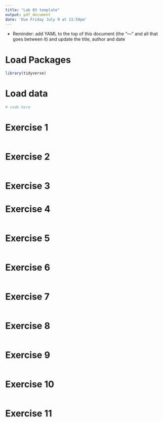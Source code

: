```yaml
---
title: "Lab 03 template"
output: pdf_document
date: 'Due Friday July 9 at 11:59pm'
---
```


- Reminder: add YAML to the top of this document (the "---" and all that goes between it) and update the title, author and date

# Load Packages

```r
library(tidyverse)
``` 

# Load data

```r
# code here
```


# Exercise 1

```r

```

# Exercise 2

```r

```

# Exercise 3

# Exercise 4

```r

```

# Exercise 5

```r

```

# Exercise 6

```r

```

# Exercise 7

```r

```
# Exercise 8

```r

```

# Exercise 9

```r

```

# Exercise 10 

```r

```

# Exercise 11

```r

```
